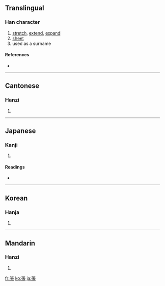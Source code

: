 {{see|张}}
==Translingual==

===Han character===
{{Han char|rn=57|rad=弓|as=08|sn=11|four=1123<sub>2</sub>|canj=弓尸一女 (NSMV)|ids=⿰[[弓]][[長]]}}

# [[stretch]], [[extend]], [[expand]]
# [[sheet]]
# used as a surname

====References====
* {{Han ref|kx=0359.190|dkj=09812|dj=0675.330|hdz=20997.050|uh=5F35|ud=24373|bh=B169|bd=45417}}

----

==Cantonese==

===Hanzi===
{{yue-hanzi|jyut=|y=jeung1}}

# {{defn|Cantonese}}

----

==Japanese==

===Kanji===
{{ja-kanji|grade=5|rs=弓08}}

# {{defn|Japanese}}

====Readings====
* {{ja-readings|on=[[ちょう]] (chō)|kun=[[はる]] (haru), [[はり]] (hari)}}

----

==Korean==

===Hanja===
{{ko-hanja|hangeul=[[장]]|eumhun=|rv=jang|mr=chang|y=cang|salene jang}}

# {{defn|Korean}}

----

==Mandarin==

===Hanzi===
{{cmn-hanzi|sim=张|pin=[[zhāng]] ([[zhang1]])|wg=chang<sup>1</sup>}}

# {{defn|Mandarin}}

[[fr:張]]
[[ko:張]]
[[ja:張]]